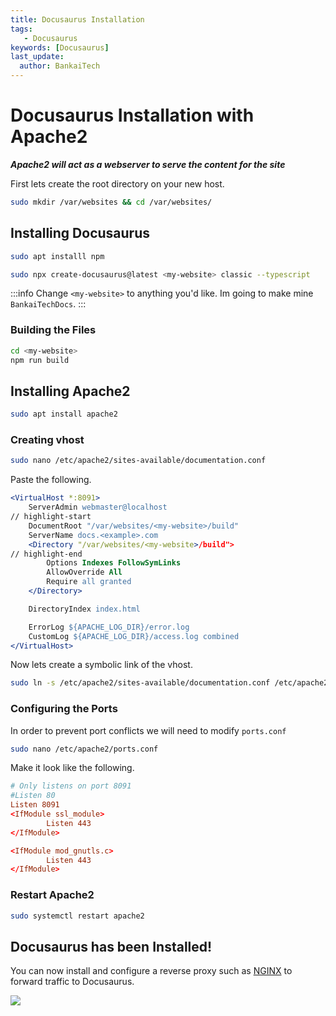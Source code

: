 ```yaml
---
title: Docusaurus Installation
tags:
   - Docusaurus
keywords: [Docusaurus]
last_update:
  author: BankaiTech
---
```


# **Docusaurus Installation with Apache2**
***Apache2 will act as a webserver to serve the content for the site***

First lets create the root directory on your new host.
```bash
sudo mkdir /var/websites && cd /var/websites/
```

## **Installing Docusaurus**
```bash
sudo apt installl npm
```
```bash
sudo npx create-docusaurus@latest <my-website> classic --typescript
```
:::info
Change `<my-website>` to anything you'd like. Im going to make mine `BankaiTechDocs`.
:::

### **Building the Files**
```bash
cd <my-website>
npm run build
```

## **Installing Apache2**
```bash
sudo apt install apache2
```

### **Creating vhost**
```bash
sudo nano /etc/apache2/sites-available/documentation.conf
```
Paste the following.
```apache title="Highlighted items will need to be modified" showLineNumbers
<VirtualHost *:8091>
    ServerAdmin webmaster@localhost
// highlight-start
    DocumentRoot "/var/websites/<my-website>/build"
    ServerName docs.<example>.com
    <Directory "/var/websites/<my-website>/build">
// highlight-end
        Options Indexes FollowSymLinks
        AllowOverride All
        Require all granted
    </Directory>

    DirectoryIndex index.html

    ErrorLog ${APACHE_LOG_DIR}/error.log
    CustomLog ${APACHE_LOG_DIR}/access.log combined
</VirtualHost>
```

Now lets create a symbolic link of the vhost.
```bash
sudo ln -s /etc/apache2/sites-available/documentation.conf /etc/apache2/sites-enabled/
```

### **Configuring the Ports**
In order to prevent port conflicts we will need to modify `ports.conf`
```bash
sudo nano /etc/apache2/ports.conf
```

Make it look like the following.
```conf showLineNumbers
# Only listens on port 8091
#Listen 80
Listen 8091
<IfModule ssl_module>
        Listen 443
</IfModule>

<IfModule mod_gnutls.c>
        Listen 443
</IfModule>
```

### **Restart Apache2**
```bash
sudo systemctl restart apache2
```

## **Docusaurus has been Installed!**
You can now install and configure a reverse proxy such as [NGINX](https://docs.bankai-tech.com/Reverse%20Proxy/Nginx/Installing%20Nginx) to forward traffic to Docusaurus.

<a href="https://www.buymeacoffee.com/BankaiTech"><img src="https://img.buymeacoffee.com/button-api/?text=Buy me a beer&emoji=🍺&slug=BankaiTech&button_colour=FFDD00&font_colour=000000&font_family=Cookie&outline_colour=000000&coffee_colour=ffffff" /></a>

